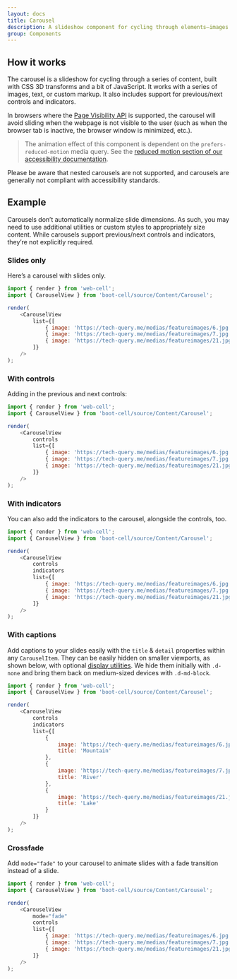 ---
layout: docs
title: Carousel
description: A slideshow component for cycling through elements—images or slides of text—like a carousel.
group: Components
---



## How it works

The carousel is a slideshow for cycling through a series of content, built with CSS 3D transforms and a bit of JavaScript.
It works with a series of images, text, or custom markup. It also includes support for previous/next controls and indicators.

In browsers where the [Page Visibility API][1] is supported, the carousel will avoid sliding when the webpage is not visible to the user
(such as when the browser tab is inactive, the browser window is minimized, etc.).

> The animation effect of this component is dependent on the `prefers-reduced-motion` media query.
> See the [reduced motion section of our accessibility documentation][2].

Please be aware that nested carousels are not supported, and carousels are generally not compliant with accessibility standards.

## Example

Carousels don’t automatically normalize slide dimensions. As such, you may need to use additional utilities or custom styles to appropriately size content.
While carousels support previous/next controls and indicators, they’re not explicitly required.

### Slides only

Here’s a carousel with slides only.

<Example>
    <CarouselView
        list={[
            { image: 'https://tech-query.me/medias/featureimages/6.jpg' },
            { image: 'https://tech-query.me/medias/featureimages/7.jpg' },
            { image: 'https://tech-query.me/medias/featureimages/21.jpg' }
        ]}
    />
</Example>

```JavaScript
import { render } from 'web-cell';
import { CarouselView } from 'boot-cell/source/Content/Carousel';

render(
    <CarouselView
        list={[
            { image: 'https://tech-query.me/medias/featureimages/6.jpg' },
            { image: 'https://tech-query.me/medias/featureimages/7.jpg' },
            { image: 'https://tech-query.me/medias/featureimages/21.jpg' }
        ]}
    />
);
```

### With controls

Adding in the previous and next controls:

<Example>
    <CarouselView
        controls
        list={[
            { image: 'https://tech-query.me/medias/featureimages/6.jpg' },
            { image: 'https://tech-query.me/medias/featureimages/7.jpg' },
            { image: 'https://tech-query.me/medias/featureimages/21.jpg' }
        ]}
    />
</Example>

```JavaScript
import { render } from 'web-cell';
import { CarouselView } from 'boot-cell/source/Content/Carousel';

render(
    <CarouselView
        controls
        list={[
            { image: 'https://tech-query.me/medias/featureimages/6.jpg' },
            { image: 'https://tech-query.me/medias/featureimages/7.jpg' },
            { image: 'https://tech-query.me/medias/featureimages/21.jpg' }
        ]}
    />
);
```

### With indicators

You can also add the indicators to the carousel, alongside the controls, too.

<Example>
    <CarouselView
        controls
        indicators
        list={[
            { image: 'https://tech-query.me/medias/featureimages/6.jpg' },
            { image: 'https://tech-query.me/medias/featureimages/7.jpg' },
            { image: 'https://tech-query.me/medias/featureimages/21.jpg' }
        ]}
    />
</Example>

```JavaScript
import { render } from 'web-cell';
import { CarouselView } from 'boot-cell/source/Content/Carousel';

render(
    <CarouselView
        controls
        indicators
        list={[
            { image: 'https://tech-query.me/medias/featureimages/6.jpg' },
            { image: 'https://tech-query.me/medias/featureimages/7.jpg' },
            { image: 'https://tech-query.me/medias/featureimages/21.jpg' }
        ]}
    />
);
```

### With captions

Add captions to your slides easily with the `title` & `detail` properties within any `CarouselItem`.
They can be easily hidden on smaller viewports, as shown below, with optional [display utilities][3].
We hide them initially with `.d-none` and bring them back on medium-sized devices with `.d-md-block`.

<Example>
    <CarouselView
        controls
        indicators
        list={[
            {
                image: 'https://tech-query.me/medias/featureimages/6.jpg',
                title: 'Mountain'
            },
            {
                image: 'https://tech-query.me/medias/featureimages/7.jpg',
                title: 'River'
            },
            {
                image: 'https://tech-query.me/medias/featureimages/21.jpg',
                title: 'Lake'
            }
        ]}
    />
</Example>

```JavaScript
import { render } from 'web-cell';
import { CarouselView } from 'boot-cell/source/Content/Carousel';

render(
    <CarouselView
        controls
        indicators
        list={[
            {
                image: 'https://tech-query.me/medias/featureimages/6.jpg',
                title: 'Mountain'
            },
            {
                image: 'https://tech-query.me/medias/featureimages/7.jpg',
                title: 'River'
            },
            {
                image: 'https://tech-query.me/medias/featureimages/21.jpg',
                title: 'Lake'
            }
        ]}
    />
);
```

### Crossfade

Add `mode="fade"` to your carousel to animate slides with a fade transition instead of a slide.

<Example>
    <CarouselView
        mode="fade"
        controls
        list={[
            { image: 'https://tech-query.me/medias/featureimages/6.jpg' },
            { image: 'https://tech-query.me/medias/featureimages/7.jpg' },
            { image: 'https://tech-query.me/medias/featureimages/21.jpg' }
        ]}
    />
</Example>

```JavaScript
import { render } from 'web-cell';
import { CarouselView } from 'boot-cell/source/Content/Carousel';

render(
    <CarouselView
        mode="fade"
        controls
        list={[
            { image: 'https://tech-query.me/medias/featureimages/6.jpg' },
            { image: 'https://tech-query.me/medias/featureimages/7.jpg' },
            { image: 'https://tech-query.me/medias/featureimages/21.jpg' }
        ]}
    />
);
```

[1]: https://www.w3.org/TR/page-visibility/
[2]: https://getbootstrap.com/docs/4.4/getting-started/accessibility/#reduced-motion
[3]: https://getbootstrap.com/docs/4.4/utilities/display/
